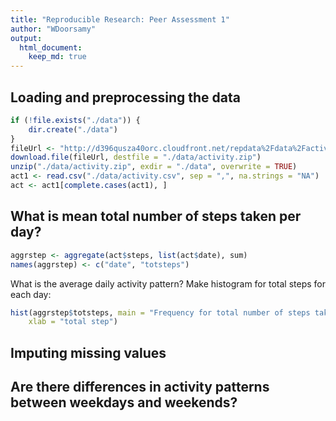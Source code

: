 ```yaml
---
title: "Reproducible Research: Peer Assessment 1"
author: "WDoorsamy"
output: 
  html_document:
    keep_md: true
---
```



## Loading and preprocessing the data
```r
if (!file.exists("./data")) {
    dir.create("./data")
}
fileUrl <- "http://d396qusza40orc.cloudfront.net/repdata%2Fdata%2Factivity.zip"
download.file(fileUrl, destfile = "./data/activity.zip")
unzip("./data/activity.zip", exdir = "./data", overwrite = TRUE)
act1 <- read.csv("./data/activity.csv", sep = ",", na.strings = "NA")
act <- act1[complete.cases(act1), ]
```

## What is mean total number of steps taken per day?

```r
aggrstep <- aggregate(act$steps, list(act$date), sum)
names(aggrstep) <- c("date", "totsteps")
```
What is the average daily activity pattern?
Make histogram for total steps for each day:
```r
hist(aggrstep$totsteps, main = "Frequency for total number of steps taken each day", 
    xlab = "total step")
```




## Imputing missing values



## Are there differences in activity patterns between weekdays and weekends?
